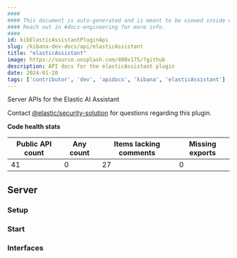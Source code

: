 ```yaml
---
####
#### This document is auto-generated and is meant to be viewed inside our experimental, new docs system.
#### Reach out in #docs-engineering for more info.
####
id: kibElasticAssistantPluginApi
slug: /kibana-dev-docs/api/elasticAssistant
title: "elasticAssistant"
image: https://source.unsplash.com/400x175/?github
description: API docs for the elasticAssistant plugin
date: 2024-01-20
tags: ['contributor', 'dev', 'apidocs', 'kibana', 'elasticAssistant']
---
```


Server APIs for the Elastic AI Assistant

Contact [@elastic/security-solution](https://github.com/orgs/elastic/teams/security-solution) for questions regarding this plugin.

**Code health stats**

| Public API count  | Any count | Items lacking comments | Missing exports |
|-------------------|-----------|------------------------|-----------------|
| 41 | 0 | 27 | 0 |

## Server

### Setup
<DocDefinitionList data={[elasticAssistantObj.server.setup]}/>

### Start
<DocDefinitionList data={[elasticAssistantObj.server.start]}/>

### Interfaces
<DocDefinitionList data={elasticAssistantObj.server.interfaces}/>

